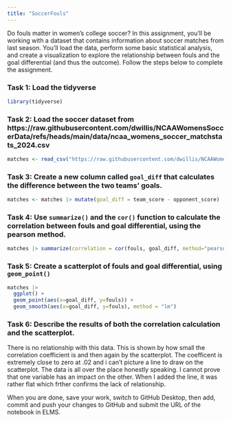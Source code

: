 ```yaml
---
title: "SoccerFouls"
---
```


Do fouls matter in women's college soccer? In this assignment, you'll be working with a dataset that contains information about soccer matches from last season. You'll load the data, perform some basic statistical analysis, and create a visualization to explore the relationship between fouls and the goal differential (and thus the outcome). Follow the steps below to complete the assignment.

### Task 1: Load the tidyverse
```r
library(tidyverse)
```



### Task 2: Load the soccer dataset from https://raw.githubusercontent.com/dwillis/NCAAWomensSoccerData/refs/heads/main/data/ncaa_womens_soccer_matchstats_2024.csv
```r
matches <- read_csv("https://raw.githubusercontent.com/dwillis/NCAAWomensSoccerData/refs/heads/main/data/ncaa_womens_soccer_matchstats_2024.csv")
```


### Task 3: Create a new column called `goal_diff` that calculates the difference between the two teams' goals.
```r
matches <- matches |> mutate(goal_diff = team_score - opponent_score)
```


### Task 4: Use `summarize()` and the `cor()` function to calculate the correlation between fouls and goal differential, using the pearson method.
```r
matches |> summarize(correlation = cor(fouls, goal_diff, method="pearson"))
```



### Task 5: Create a scatterplot of fouls and goal differential, using `geom_point()`
```r
matches |> 
  ggplot() +
  geom_point(aes(x=goal_diff, y=fouls)) +
  geom_smooth(aes(x=goal_diff, y=fouls), method = "lm")
```



### Task 6: Describe the results of both the correlation calculation and the scatterplot.

There is no relationship with this data. This is shown by how small the correlation coefficient is and then again by the scatterplot. The coefficent is extremely close to zero at .02 and i can't picture a line to draw on the scatterplot. The data is all over the place honestly speaking. I cannot prove that one variable has an impact on the other. When I added the line, it was rather flat which frther confirms the lack of relationship. 


When you are done, save your work, switch to GitHub Desktop, then add, commit and push your changes to GitHub and submit the URL of the notebook in ELMS.
